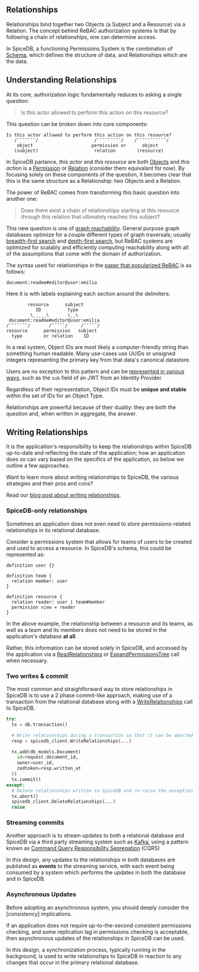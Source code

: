
## Relationships

Relationships bind together two Objects (a Subject and a Resource) via a Relation.
The concept behind ReBAC authorization systems is that by following a chain of relationships, one can determine access.

In SpiceDB, a functioning Permissions System is the combination of [Schema], which defines the structure of data, and Relationships which are the data.

[schema]: ./schema

## Understanding Relationships

At its core, authorization logic fundamentally reduces to asking a single question:

> Is this actor allowed to perform this action on this resource?

This question can be broken down into core components:

```
Is this actor allowed to perform this action on this resource?
   /¯¯¯¯¯¯¯/                     /¯¯¯¯¯¯¯¯¯/    /¯¯¯¯¯¯¯¯¯¯¯/
    object                      permission or      object
   (subject)                     relation        (resource)
```

In SpiceDB parlance, _this actor_ and _this resource_ are both [Objects] and _this action_ is a [Permission] or [Relation] (consider them equivalant for now).
By focusing solely on these components of the question, it becomes clear that this is the same structure as a Relationship: two Objects and a Relation.

The power of ReBAC comes from transforming this basic question into another one:

> Does there exist a chain of relationships starting at this resource through this relation that ultimately reaches this subject?

This new question is one of [graph reachability].
General purpose graph databases optimize for a couple different types of graph traversals; usually [breadth-first search] and [depth-first search], but ReBAC systems are optimized for scalably and efficiently computing reachability along with all of the assumptions that come with the domain of authorization.

The syntax used for relationships in the [paper that popularized ReBAC](./zanzibar) is as follows:

```
document:readme#editor@user:emilia
```

Here it is with labels explaining each section around the delimiters:

```
        resource      subject
           ID          type
         \ˍˍˍˍˍ\       \ˍˍ\
 document:readme#editor@user:emilia
/¯¯¯¯¯¯¯/       /¯¯¯¯¯/     /¯¯¯¯¯/
resource      permission   subject
  type        or relation    ID
```

<Callout type="info">
  In a real system, Object IDs are most likely a computer-friendly string than something human readable.
  Many use-cases use UUIDs or unsigned integers representing the primary key from that data's canonical datastore.

  Users are no exception to this pattern and can be [represented in various ways][modeling-users], such as the `sub` field of an JWT from an Identity Provider.

  Regardless of their representation, Object IDs must be **unique and stable** within the set of IDs for an Object Type.
</Callout>

Relationships are powerful because of their duality: they are both the question and, when written in aggregate, the answer.

[Objects]: ./schema#object-type-definitions
[Permission]: ./schema#permissions
[Relation]: ./schema#relations
[graph reachability]: https://en.wikipedia.org/wiki/Reachability
[breadth-first search]: https://en.wikipedia.org/wiki/Breadth-first_search
[depth-first search]: https://en.wikipedia.org/wiki/Depth-first_search
[modeling-users]: ../modeling/representing-users

## Writing Relationships

It is the application's responsibility to keep the relationships within SpiceDB up-to-date and reflecting the state of the application; how an application does so can vary based on the specifics of the application, so below we outline a few approaches.

<Callout type="info">
  Want to learn more about writing relationships to SpiceDB, the various strategies and their pros and cons?

  Read our [blog post about writing relationships][write-blog].

  [write-blog]: https://authzed.com/blog/writing-relationships-to-spicedb/
</Callout>

### SpiceDB-only relationships

Sometimes an application does not even need to store permissions-related relationships in its relational database.

Consider a permissions system that allows for teams of users to be created and used to access a resource.
In SpiceDB's schema, this could be represented as:

```zed
definition user {}

definition team {
  relation member: user
}

definition resource {
  relation reader: user | team#member
  permission view = reader
}
```

In the above example, the relationship between a resource and its teams, as well as a team and its members does not need to be stored in the application's database **at all**.

Rather, this information can be stored solely in SpiceDB, and accessed by the application via a [ReadRelationships] or [ExpandPermissionsTree] call when necessary.

[ReadRelationships]: https://buf.build/authzed/api/docs/main:authzed.api.v1#ReadRelationships
[ExpandPermissionsTree]: https://buf.build/authzed/api/docs/main:authzed.api.v1#ExpandPermissionTree

### Two writes & commit

The most common and straightforward way to store relationships in SpiceDB is to use a 2 phase commit-like approach, making use of a transaction from the relational database along with a [WriteRelationships] call to SpiceDB.

[WriteRelationships]: https://buf.build/authzed/api/docs/main:authzed.api.v1#WriteRelationships

```python title='Example of a 2PC-like approach'
try:
  tx = db.transaction()

  # Write relationships during a transaction so that it can be aborted on exception
  resp = spicedb_client.WriteRelationships(...)

  tx.add(db_models.Document(
    id=request.document_id,
    owner=user_id,
    zedtoken=resp.written_at
  ))
  tx.commit()
except:
  # Delete relationships written to SpiceDB and re-raise the exception
  tx.abort()
  spicedb_client.DeleteRelationships(...)
  raise
```

### Streaming commits

Another approach is to stream updates to both a relational database and SpiceDB via a third party streaming system such as [Kafka], using a pattern known as [Command Query Responsibility Segregation] (CQRS)

[Kafka]: https://kafka.apache.org/
[Command Query Responsibility Segregation]: https://www.confluent.io/blog/event-sourcing-cqrs-stream-processing-apache-kafka-whats-connection/

In this design, any updates to the relationships in both databases are published as **events** to the streaming service, with each event being consumed by a system which performs the updates in both the database and in SpiceDB.

### Asynchronous Updates

<Callout type="warning">
  Before adopting an asynchronous system, you should deeply consider the [consistency] implications.

  [consistency]: ./consistency
</Callout>

If an application does not require up-to-the-second consistent permissions checking, and some replication lag in permissions checking is acceptable, then asynchronous updates of the relationships in SpiceDB can be used.

In this design, a synchronization process, typically running in the background, is used to write relationships to SpiceDB in reaction to any changes that occur in the primary relational database.
